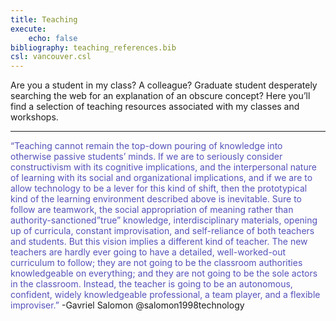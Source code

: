 ```yaml
---
title: Teaching
execute:
    echo: false
bibliography: teaching_references.bib
csl: vancouver.csl
---
```


Are you a student in my class? A colleague? Graduate student desperately searching the web for an explanation of an obscure concept? Here you'll find a selection of teaching resources associated with my classes and workshops.

---
<span style="color:#5452ba">
"Teaching cannot remain the top-down pouring of knowledge into otherwise passive students' minds. If we are to seriously consider constructivism with its cognitive implications, and the interpersonal nature of learning with its social and organizational implications, and if we are to allow technology to be a lever for this kind of shift, then the prototypical kind of the learning environment described above is inevitable. Sure to follow are teamwork, the social appropriation of meaning rather than authority-sanctioned "true" knowledge, interdisciplinary materials, opening up of curricula, constant improvisation, and self-reliance of both teachers and students. But this vision implies a different kind of teacher. The new teachers are hardly ever going to have a detailed, well-worked-out curriculum to follow; they are not going to be the classroom authorities knowledgeable on everything; and they are not going to be the sole actors in the classroom. Instead, the teacher is going to be an autonomous, confident, widely knowledgeable professional, a team player, and a flexible improviser."</span>
-Gavriel Salomon @salomon1998technology
